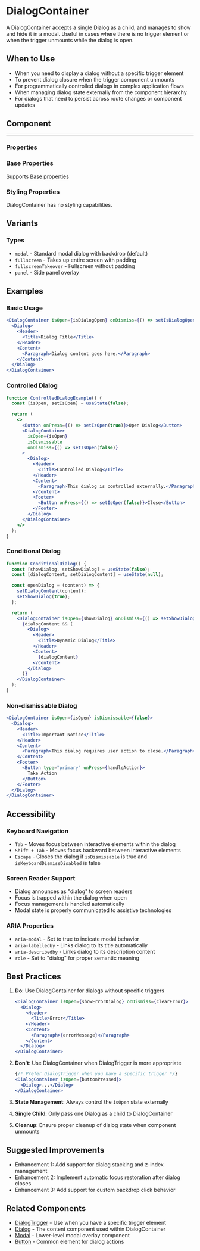 
<Meta of={DialogContainerStories} />

# DialogContainer

A DialogContainer accepts a single Dialog as a child, and manages to show and hide it in a modal. Useful in cases where there is no trigger element or when the trigger unmounts while the dialog is open.

## When to Use

- When you need to display a dialog without a specific trigger element
- To prevent dialog closure when the trigger component unmounts
- For programmatically controlled dialogs in complex application flows
- When managing dialog state externally from the component hierarchy
- For dialogs that need to persist across route changes or component updates

## Component

<Story of={DialogContainerStories.Default} />

---

### Properties

<Controls of={DialogContainerStories.Default} />

### Base Properties

Supports [Base properties](/docs/tasty-base-properties--docs)

### Styling Properties

DialogContainer has no styling capabilities.

## Variants

### Types

- `modal` - Standard modal dialog with backdrop (default)
- `fullscreen` - Takes up entire screen with padding
- `fullscreenTakeover` - Fullscreen without padding
- `panel` - Side panel overlay

## Examples

### Basic Usage

```jsx
<DialogContainer isOpen={isDialogOpen} onDismiss={() => setIsDialogOpen(false)}>
  <Dialog>
    <Header>
      <Title>Dialog Title</Title>
    </Header>
    <Content>
      <Paragraph>Dialog content goes here.</Paragraph>
    </Content>
  </Dialog>
</DialogContainer>
```

### Controlled Dialog

```jsx
function ControlledDialogExample() {
  const [isOpen, setIsOpen] = useState(false);

  return (
    <>
      <Button onPress={() => setIsOpen(true)}>Open Dialog</Button>
      <DialogContainer
        isOpen={isOpen}
        isDismissable
        onDismiss={() => setIsOpen(false)}
      >
        <Dialog>
          <Header>
            <Title>Controlled Dialog</Title>
          </Header>
          <Content>
            <Paragraph>This dialog is controlled externally.</Paragraph>
          </Content>
          <Footer>
            <Button onPress={() => setIsOpen(false)}>Close</Button>
          </Footer>
        </Dialog>
      </DialogContainer>
    </>
  );
}
```

### Conditional Dialog

```jsx
function ConditionalDialog() {
  const [showDialog, setShowDialog] = useState(false);
  const [dialogContent, setDialogContent] = useState(null);

  const openDialog = (content) => {
    setDialogContent(content);
    setShowDialog(true);
  };

  return (
    <DialogContainer isOpen={showDialog} onDismiss={() => setShowDialog(false)}>
      {dialogContent && (
        <Dialog>
          <Header>
            <Title>Dynamic Dialog</Title>
          </Header>
          <Content>
            {dialogContent}
          </Content>
        </Dialog>
      )}
    </DialogContainer>
  );
}
```

### Non-dismissable Dialog

```jsx
<DialogContainer isOpen={isOpen} isDismissable={false}>
  <Dialog>
    <Header>
      <Title>Important Notice</Title>
    </Header>
    <Content>
      <Paragraph>This dialog requires user action to close.</Paragraph>
    </Content>
    <Footer>
      <Button type="primary" onPress={handleAction}>
        Take Action
      </Button>
    </Footer>
  </Dialog>
</DialogContainer>
```

## Accessibility

### Keyboard Navigation

- `Tab` - Moves focus between interactive elements within the dialog
- `Shift + Tab` - Moves focus backward between interactive elements
- `Escape` - Closes the dialog if `isDismissable` is true and `isKeyboardDismissDisabled` is false

### Screen Reader Support

- Dialog announces as "dialog" to screen readers
- Focus is trapped within the dialog when open
- Focus management is handled automatically
- Modal state is properly communicated to assistive technologies

### ARIA Properties

- `aria-modal` - Set to true to indicate modal behavior
- `aria-labelledby` - Links dialog to its title automatically
- `aria-describedby` - Links dialog to its description content
- `role` - Set to "dialog" for proper semantic meaning

## Best Practices

1. **Do**: Use DialogContainer for dialogs without specific triggers
   ```jsx
   <DialogContainer isOpen={showErrorDialog} onDismiss={clearError}>
     <Dialog>
       <Header>
         <Title>Error</Title>
       </Header>
       <Content>
         <Paragraph>{errorMessage}</Paragraph>
       </Content>
     </Dialog>
   </DialogContainer>
   ```

2. **Don't**: Use DialogContainer when DialogTrigger is more appropriate
   ```jsx
   {/* Prefer DialogTrigger when you have a specific trigger */}
   <DialogContainer isOpen={buttonPressed}>
     <Dialog>...</Dialog>
   </DialogContainer>
   ```

3. **State Management**: Always control the `isOpen` state externally
4. **Single Child**: Only pass one Dialog as a child to DialogContainer
5. **Cleanup**: Ensure proper cleanup of dialog state when component unmounts

## Suggested Improvements

- Enhancement 1: Add support for dialog stacking and z-index management
- Enhancement 2: Implement automatic focus restoration after dialog closes
- Enhancement 3: Add support for custom backdrop click behavior

## Related Components

- [DialogTrigger](/components/DialogTrigger) - Use when you have a specific trigger element
- [Dialog](/components/Dialog) - The content component used within DialogContainer
- [Modal](/components/Modal) - Lower-level modal overlay component
- [Button](/components/Button) - Common element for dialog actions
